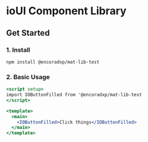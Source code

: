 
<Meta title="About/Get Started" />

# ioUI Component Library

## Get Started

### 1. Install

`npm install @encoradxp/mat-lib-test`

### 2. Basic Usage

```jsx
<script setup>
import IOButtonFilled from '@encoradxp/mat-lib-test
</script>

<template>
  <main>
    <IOButtonFilled>Click things</IOButtonFilled>
  </main>
</template>
 
```


